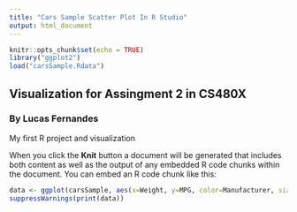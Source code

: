 ```yaml
---
title: "Cars Sample Scatter Plot In R Studio"
output: html_document
---
```


```r
knitr::opts_chunk$set(echo = TRUE)
library("ggplot2")
load("carsSample.Rdata")
```

## Visualization for Assingment 2 in CS480X
### By Lucas Fernandes

My first R project and visualization

When you click the **Knit** button a document will be generated that includes both content as well as the output of any embedded R code chunks within the document. You can embed an R code chunk like this:

```r
data <- ggplot(carsSample, aes(x=Weight, y=MPG, color=Manufacturer, size=Weight), na.rm=TRUE)+geom_point(alpha=.5)
suppressWarnings(print(data))
```